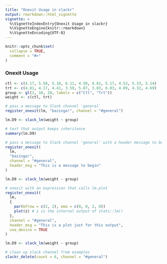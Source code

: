 ```yaml
---
title: "Onexit Usage in slackr"
output: rmarkdown::html_vignette
vignette: >
  %\VignetteIndexEntry{Onexit Usage in slackr}
  %\VignetteEngine{knitr::rmarkdown}
  %\VignetteEncoding{UTF-8}
---
```


```r
knitr::opts_chunk$set(
  collapse = TRUE,
  comment = "#>"
)
```


### Onexit Usage

```r
ctl <- c(4.17, 5.58, 5.18, 6.11, 4.50, 4.61, 5.17, 4.53, 5.33, 5.14)
trt <- c(4.81, 4.17, 4.41, 3.59, 5.87, 3.83, 6.03, 4.89, 4.32, 4.69)
group <- gl(2, 10, 20, labels = c("Ctl", "Trt"))
weight <- c(ctl, trt)

# pass a message to Slack channel 'general'
register_onexit(lm, "bazinga!", channel = "#general")

lm.D9 <- slack_lm(weight ~ group)

# test that output keeps inheritance
summary(lm.D9)

# pass a message to Slack channel 'general' with a header message to begin output
register_onexit(
  lm,
  "bazinga!",
  channel = "#general",
  header_msg = "This is a message to begin"
)

lm.D9 <- slack_lm(weight ~ group)

# onexit with an expression that calls lm.plot
register_onexit(
  lm,
  {
    par(mfrow = c(2, 2), oma = c(0, 0, 2, 0))
    plot(z) # z is the internal output of stats::lm()
  },
  channel = "#general",
  header_msg = "This is a plot just for this output",
  use_device = TRUE
)

lm.D9 <- slack_lm(weight ~ group)

# clean up slack channel from examples
slackr_delete(count = 6, channel = "#general")
```
